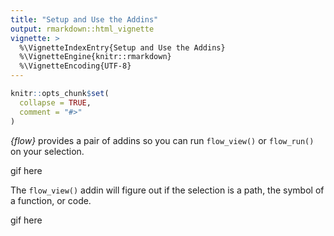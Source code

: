 ```yaml
---
title: "Setup and Use the Addins"
output: rmarkdown::html_vignette
vignette: >
  %\VignetteIndexEntry{Setup and Use the Addins}
  %\VignetteEngine{knitr::rmarkdown}
  %\VignetteEncoding{UTF-8}
---
```


```r
knitr::opts_chunk$set(
  collapse = TRUE,
  comment = "#>"
)
```

*{flow}* provides a pair of addins so you can run `flow_view()` or `flow_run()` on
your selection.

gif here

The `flow_view()` addin will figure out if the selection is a path, the 
symbol of a function, or code.

gif here
